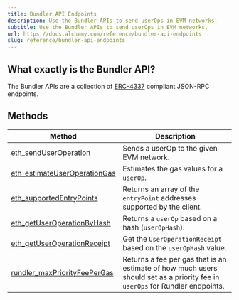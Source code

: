 ```yaml
---
title: Bundler API Endpoints
description: Use the Bundler APIs to send userOps in EVM networks.
subtitle: Use the Bundler APIs to send userOps in EVM networks.
url: https://docs.alchemy.com/reference/bundler-api-endpoints
slug: reference/bundler-api-endpoints
---
```


## What exactly is the Bundler API?

The Bundler APIs are a collection of [ERC-4337](https://eips.ethereum.org/EIPS/eip-4337#rpc-methods-eth-namespace) compliant JSON-RPC endpoints.

## Methods

| Method                                                                  | Description                                                                                                                  |
| ----------------------------------------------------------------------- | ---------------------------------------------------------------------------------------------------------------------------- |
| [eth_sendUserOperation](/reference/eth-senduseroperation)               | Sends a userOp to the given EVM network.                                                                                     |
| [eth_estimateUserOperationGas](/reference/eth-estimateuseroperationgas) | Estimates the gas values for a `userOp`.                                                                                     |
| [eth_supportedEntryPoints](/reference/eth-supportedentrypoints)         | Returns an array of the `entryPoint` addresses supported by the client.                                                      |
| [eth_getUserOperationByHash](/reference/eth-getuseroperationbyhash)     | Returns a `userOp` based on a hash (`userOpHash`).                                                                           |
| [eth_getUserOperationReceipt](/reference/eth-getuseroperationreceipt)   | Get the `UserOperationReceipt` based on the `userOpHash` value.                                                              |
| [rundler_maxPriorityFeePerGas](/reference/rundler-maxpriorityfeepergas) | Returns a fee per gas that is an estimate of how much users should set as a priority fee in `userOps` for Rundler endpoints. |
